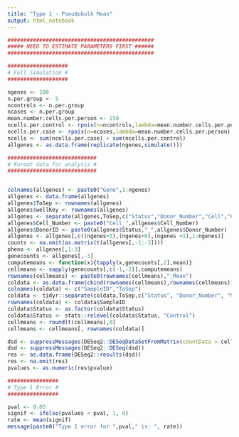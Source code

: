 ---
title: "Type 1 - Pseudobulk Mean"
output: html_notebook
---


```{r}
##############################################
##### NEED TO ESTIMATE PARAMETERS FIRST ######
##############################################

###################
# Full Simulation #
###################

ngenes <- 100
n.per.group <- 5
ncontrols <- n.per.group
ncases <- n.per.group
mean.number.cells.per.person <- 150
ncells.per.control <- rpois(n=ncontrols,lambda=mean.number.cells.per.person)
ncells.per.case <- rpois(n=ncases,lambda=mean.number.cells.per.person)
ncells <- sum(ncells.per.case) + sum(ncells.per.control)
allgenes <- as.data.frame(replicate(ngenes,simulate()))

############################
# Format data for analysis #
############################


colnames(allgenes) <- paste0("Gene",1:ngenes)
allgenes <- data.frame(allgenes)
allgenes$ToSep <- rownames(allgenes)
allgenes$wellKey <- rownames(allgenes)
allgenes <- separate(allgenes,ToSep,c("Status","Donor_Number","Cell","Cell_Number"),sep="_")
allgenes$Cell_Number <- paste0("Cell_",allgenes$Cell_Number)
allgenes$DonorID <- paste0(allgenes$Status,"_",allgenes$Donor_Number)
allgenes <- allgenes[,c((ngenes+5),(ngenes+6),(ngenes +1),1:ngenes)]
counts <- na.omit(as.matrix(t(allgenes[,-1:-3])))
pheno <- allgenes[,1:3]
genecounts <- allgenes[,-3]
computemeans <- function(x){tapply(x,genecounts[,2],mean)}
cellmeans <- sapply(genecounts[,c(-1,-2)],computemeans)
rownames(cellmeans) <- paste0(rownames(cellmeans),"_Mean")
coldata <- as.data.frame(cbind(rownames(cellmeans),rownames(cellmeans)))
colnames(coldata) <- c("SampleID","ToSep")
coldata <- tidyr::separate(coldata,ToSep,c("Status", "Donor_Number", "Mean"), sep="_")
rownames(coldata) <- coldata$SampleID
coldata$Status <- as.factor(coldata$Status)
coldata$Status <- stats::relevel(coldata$Status, "Control")
cellmeans <- round(t(cellmeans),0)
cellmeans <- cellmeans[, rownames(coldata)]

dsd <- suppressMessages(DESeq2::DESeqDataSetFromMatrix(countData = cellmeans, colData = coldata, design = ~ Status))
dsd <- suppressMessages(DESeq2::DESeq(dsd))
res <- as.data.frame(DESeq2::results(dsd))
res <- na.omit(res)
pvalues <- as.numeric(res$pvalue)

################
# Type 1 Error #
################

pval <- 0.05
signif <- ifelse(pvalues < pval, 1, 0)
rate <- mean(signif)
message(paste0("Type 1 error for ",pval," is: ", rate))

```

